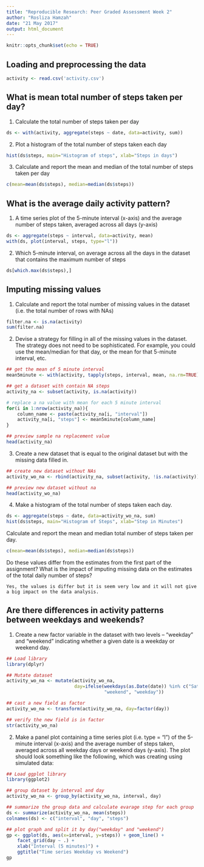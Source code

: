 ---
title: "Reproducible Research: Peer Graded Assessment Week 2"
author: "Rosliza Hamzah"
date: "21 May 2017"
output: html_document
---

```{r setup, include=FALSE}
knitr::opts_chunk$set(echo = TRUE)
```


## Loading and preprocessing the data

```{r}
activity <- read.csv('activity.csv')
```


## What is mean total number of steps taken per day?

1. Calculate the total number of steps taken per day
```{r}
ds <- with(activity, aggregate(steps ~ date, data=activity, sum))
```

2. Plot a histogram of the total number of steps taken each day
```{r}
hist(ds$steps, main="Histogram of steps", xlab="Steps in days")
```

3. Calculate and report the mean and median of the total number of steps taken per day
```{r}
c(mean=mean(ds$steps), median=median(ds$steps))
```

## What is the average daily activity pattern?

1. A time series plot of the 5-minute interval (x-axis) and the average number of steps taken, averaged across all days (y-axis)
```{r}
ds <- aggregate(steps ~ interval, data=activity, mean)
with(ds, plot(interval, steps, type="l"))
```

2. Which 5-minute interval, on average across all the days in the dataset that contains the maximum number of steps
```{r}
ds[which.max(ds$steps),]
```

## Imputing missing values

1. Calculate and report the total number of missing values in the dataset (i.e. the total number of rows with NAs)

```{r}
filter.na <- is.na(activity)
sum(filter.na)
```

2. Devise a strategy for filling in all of the missing values in the dataset. The strategy does not need to be sophisticated. For example, you could use the mean/median for that day, or the mean for that 5-minute interval, etc.

```{r}
## get the mean of 5 minute interval
mean5minute <- with(activity, tapply(steps, interval, mean, na.rm=TRUE))

## get a dataset with contain NA steps
activity_na <- subset(activity, is.na(activity))

# replace a na value with mean for each 5 minute interval
for(i in 1:nrow(activity_na)){
    column_name <- paste(activity_na[i, "interval"])
    activity_na[i, "steps"] <- mean5minute[column_name]
}

## preview sample na replacement value
head(activity_na)
```

3. Create a new dataset that is equal to the original dataset but with the missing data filled in.

```{r}
## create new dataset without NAs
activity_wo_na <- rbind(activity_na, subset(activity, !is.na(activity)))

## preview new dataset without na
head(activity_wo_na)
```

4. Make a histogram of the total number of steps taken each day.

```{r}
ds <- aggregate(steps ~ date, data=activity_wo_na, sum)
hist(ds$steps, main="Histogram of Steps", xlab="Step in Minutes")
```

Calculate and report the mean and median total number of steps taken per day.
```{r}
c(mean=mean(ds$steps), median=median(ds$steps))
```

Do these values differ from the estimates from the first part of the assignment? What is the impact of imputing missing data on the estimates of the total daily number of steps?

```{}
Yes, the values is differ but it is seem very low and it will not give a big impact on the data analysis.
```

## Are there differences in activity patterns between weekdays and weekends?

1. Create a new factor variable in the dataset with two levels – “weekday” and “weekend” indicating whether a given date is a weekday or weekend day.

```{r, message=FALSE}
## Load library
library(dplyr)

## Mutate dataset
activity_wo_na <- mutate(activity_wo_na, 
                         day=ifelse(weekdays(as.Date(date)) %in% c("Saturday", "Sunday"), 
                                    "weekend", "weekday"))

## cast a new field as factor
activity_wo_na <- transform(activity_wo_na, day=factor(day))

## verify the new field is in factor
str(activity_wo_na)
```

2. Make a panel plot containing a time series plot (i.e. type = "l") of the 5-minute interval (x-axis) and the average number of steps taken, averaged across all weekday days or weekend days (y-axis). The plot should look something like the following, which was creating using simulated data:

```{r, message=FALSE, warning=FALSE}
## Load ggplot library
library(ggplot2)

## group dataset by interval and day
activity_wo_na <- group_by(activity_wo_na, interval, day)

## summarize the group data and calculate evarage step for each group
ds <- summarize(activity_wo_na, mean(steps))
colnames(ds) <- c("interval", "day", "steps")

## plot graph and split it by day("weekday" and "weekend")
gp <- ggplot(ds, aes(x=interval, y=steps)) + geom_line() + 
    facet_grid(day ~ .) + 
    xlab("Interval (5 minutes)") + 
    ggtitle("Time series Weekday vs Weekend")
gp
```
